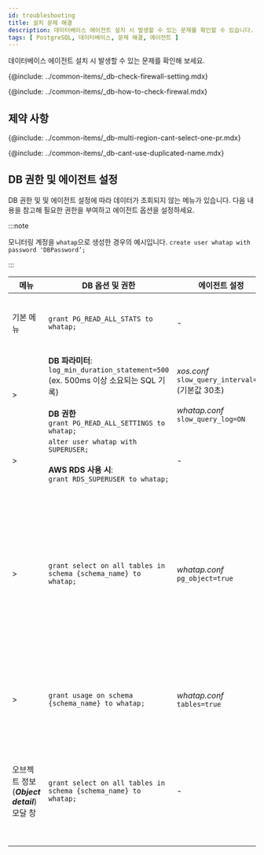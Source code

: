```yaml
---
id: troubleshooting
title: 설치 문제 해결
description: 데이터베이스 에이전트 설치 시 발생할 수 있는 문제를 확인할 수 있습니다.
tags: [ PostgreSQL, 데이터베이스, 문제 해결, 에이전트 ]
---
```


데이터베이스 에이전트 설치 시 발생할 수 있는 문제를 확인해 보세요.

{@include: ../common-items/_db-check-firewall-setting.mdx}

{@include: ../common-items/_db-how-to-check-firewal.mdx}

## 제약 사항

{@include: ../common-items/_db-multi-region-cant-select-one-pr.mdx}

{@include: ../common-items/_db-cant-use-duplicated-name.mdx}


## DB 권한 및 에이전트 설정

DB 권한 및 및 에이전트 설정에 따라 데이터가 조회되지 않는 메뉴가 있습니다. 다음 내용을 참고해 필요한 권한을 부여하고 에이전트 옵션을 설정하세요.

:::note

모니터링 계정을 `whatap`으로 생성한 경우의 예시입니다. `create user whatap with password 'DBPassword’;`

:::

| 메뉴      | DB 옵션 및 권한                      | 에이전트 설정 | 비고                            |
| --------- | ------------------------------------ | ---------------------------- | ------------------------------- |
| 기본 메뉴 | `grant PG_READ_ALL_STATS to whatap;` | - | PostgreSQL V2, DBX 에이전트 v1.6.15 이상 |
| <Cmdname sid="dashboard" className="uitext" /> &gt; <Cmdname sid="slow_query" className="uitext" /> | **DB 파라미터**:<br/>`log_min_duration_statement=500`<br/>(ex. 500ms 이상 소요되는 SQL 기록)<br/><br/>**DB 권한**<br/>`grant PG_READ_ALL_SETTINGS to whatap;` | *xos.conf*<br/>`slow_query_interval=30` (기본값 30초)<br/><br/>*whatap.conf*<br/>`slow_query_log=ON` | - |
| <Cmdname sid="instance_monitoring" className="uitext" /> &gt; <Cmdname sid="session_kill" className="uitext" /> | `alter user whatap with SUPERUSER;`<br/><br/>**AWS RDS 사용 시**:<br/>`grant RDS_SUPERUSER to whatap;` | - | - |
| <Cmdname sid="analysis" className="uitext" /> &gt; <Cmdname sid="TTL07249" className="uitext" /> | `grant select on all tables in schema {schema_name} to whatap;` | *whatap.conf*<br/>`pg_object=true` | DBX 에이전트 v1.6.15 이상<br/>***Bloating***, ***Age*** 탭의 목록은 권한 및 에이전트 옵션이 설정되어 있어도 임계값(size, ratio)을 넘지 않는 경우 데이터가 조회되지 않을 수 있습니다. |
| <Cmdname sid="reportStat" className="uitext" /> &gt; <Cmdname sid="db_size_increase" className="uitext" /> | `grant usage on schema {schema_name} to whatap;` | *whatap.conf*<br/>`tables=true` | <Cmdname sid="db_size_increase" className="uitext" /> 메뉴 화면 아래에 테이블 사이즈 조회를 위해 필요한 권한입니다. |
| 오브젝트 정보(***Object detail***) 모달 창 | `grant select on all tables in schema {schema_name} to whatap;` | - | <Cmdname sid="TTL07249" className="uitext" />, <Cmdname sid="db_size_increase" className="uitext" />, <Cmdname sid="TTL06224" className="uitext" />(Plan) 메뉴에서 테이블 이름 클릭 시 뜨는 팝업창입니다. 권한이 없을 경우 Column list가 조회되지 않습니다. |